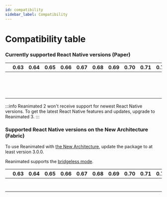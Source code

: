 ```yaml
---
id: compatibility
sidebar_label: Compatibility
---
```


# Compatibility table

### Currently supported React Native versions (Paper)

<div className="compatibility">

|                                        | 0.63   | 0.64   | 0.65   | 0.66   | 0.67   | 0.68   | 0.69   | 0.70   | 0.71   | 0.72   | 0.73   | 0.74   | 0.75   | 0.76   |
| -------------------------------------- | ------ | ------ | ------ | ------ | ------ | ------ | ------ | ------ | ------ | ------ | ------ | ------ | ------ | ------ |
| <Version version="(upcoming) 3.17.x"/> | <No/>  | <No/>  | <No/>  | <No/>  | <No/>  | <No/>  | <No/>  | <No/>  | <No/>  | <No/>  | <No/>  | <Yes/> | <Yes/> | <Yes/> |
| <Version version="3.16.x"/>            | <No/>  | <No/>  | <No/>  | <No/>  | <No/>  | <No/>  | <No/>  | <No/>  | <No/>  | <No/>  | <Yes/> | <Yes/> | <Yes/> | <Yes/> |
| <Version version="3.15.x"/>            | <No/>  | <No/>  | <No/>  | <No/>  | <No/>  | <No/>  | <No/>  | <No/>  | <No/>  | <Yes/> | <Yes/> | <Yes/> | <Yes/> | <No/>  |
| <Version version="3.9.x – 3.14.x"/>    | <No/>  | <No/>  | <No/>  | <No/>  | <No/>  | <No/>  | <No/>  | <No/>  | <Yes/> | <Yes/> | <Yes/> | <Yes/> | <No/>  | <No/>  |
| <Version version="3.6.x – 3.8.x"/>     | <No/>  | <No/>  | <No/>  | <Yes/> | <Yes/> | <Yes/> | <Yes/> | <Yes/> | <Yes/> | <Yes/> | <Yes/> | <No/>  | <No/>  | <No/>  |
| <Version version="3.5.x"/>             | <No/>  | <No/>  | <No/>  | <Yes/> | <Yes/> | <Yes/> | <Yes/> | <Yes/> | <Yes/> | <Yes/> | <No/>  | <No/>  | <No/>  | <No/>  |
| <Version version="3.3.x – 3.4.x"/>     | <Yes/> | <Yes/> | <Yes/> | <Yes/> | <Yes/> | <Yes/> | <Yes/> | <Yes/> | <Yes/> | <Yes/> | <No/>  | <No/>  | <No/>  | <No/>  |
| <Version version="3.0.x – 3.2.x"/>     | <Yes/> | <Yes/> | <Yes/> | <Yes/> | <Yes/> | <Yes/> | <Yes/> | <Yes/> | <Yes/> | <No/>  | <No/>  | <No/>  | <No/>  | <No/>  |
| <Spacer/>                              |        |        |        |        |        |        |        |        |        |        |        |        |        |        |
| <Version version="2.14.x – 2.17.x"/>   | <Yes/> | <Yes/> | <Yes/> | <Yes/> | <Yes/> | <Yes/> | <Yes/> | <Yes/> | <Yes/> | <No/>  | <No/>  | <No/>  | <No/>  | <No/>  |
| <Version version="2.11.x – 2.13.x"/>   | <Yes/> | <Yes/> | <Yes/> | <Yes/> | <Yes/> | <Yes/> | <Yes/> | <Yes/> | <No/>  | <No/>  | <No/>  | <No/>  | <No/>  | <No/>  |
| <Version version="2.10.x"/>            | <Yes/> | <Yes/> | <Yes/> | <Yes/> | <Yes/> | <Yes/> | <Yes/> | <No/>  | <No/>  | <No/>  | <No/>  | <No/>  | <No/>  | <No/>  |
| <Version version="2.5.x – 2.9.x"/>     | <Yes/> | <Yes/> | <Yes/> | <Yes/> | <Yes/> | <Yes/> | <No/>  | <No/>  | <No/>  | <No/>  | <No/>  | <No/>  | <No/>  | <No/>  |
| <Version version="2.3.x – 2.4.x"/>     | <Yes/> | <Yes/> | <Yes/> | <Yes/> | <Yes/> | <No/>  | <No/>  | <No/>  | <No/>  | <No/>  | <No/>  | <No/>  | <No/>  | <No/>  |

</div>

:::info
Reanimated 2 won't receive support for newest React Native versions. To get the latest React Native features and updates, upgrade to Reanimated 3.
:::

### Supported React Native versions on the New Architecture (Fabric)

To use Reanimated with [the New Architecture](https://reactnative.dev/docs/the-new-architecture/landing-page), update the package to at least version 3.0.0.

Reanimated supports the [bridgeless mode](https://github.com/reactwg/react-native-new-architecture/discussions/154).

<div className="compatibility">

|                                     | 0.63  | 0.64  | 0.65  | 0.66  | 0.67  | 0.68  | 0.69  | 0.70  | 0.71   | 0.72   | 0.73   | 0.74   | 0.75   | 0.76   |
| ----------------------------------- | ----- | ----- | ----- | ----- | ----- | ----- | ----- | ----- | ------ | ------ | ------ | ------ | ------ | ------ |
| <Version version="3.17.x"/>         | <No/> | <No/> | <No/> | <No/> | <No/> | <No/> | <No/> | <No/> | <No/>  | <No/>  | <No/>  | <Yes/> | <Yes/> | <Yes/> |
| <Version version="3.16.x"/>         | <No/> | <No/> | <No/> | <No/> | <No/> | <No/> | <No/> | <No/> | <No/>  | <No/>  | <No/>  | <Yes/> | <Yes/> | <Yes/> |
| <Version version="3.15.x"/>         | <No/> | <No/> | <No/> | <No/> | <No/> | <No/> | <No/> | <No/> | <No/>  | <No/>  | <No/>  | <Yes/> | <Yes/> | <No/>  |
| <Version version="3.9.x – 3.14.x"/> | <No/> | <No/> | <No/> | <No/> | <No/> | <No/> | <No/> | <No/> | <No/>  | <No/>  | <No/>  | <Yes/> | <No/>  | <No/>  |
| <Version version="3.6.x – 3.8.x"/>  | <No/> | <No/> | <No/> | <No/> | <No/> | <No/> | <No/> | <No/> | <No/>  | <Yes/> | <Yes/> | <No/>  | <No/>  | <No/>  |
| <Version version="3.1.x – 3.5.x"/>  | <No/> | <No/> | <No/> | <No/> | <No/> | <No/> | <No/> | <No/> | <No/>  | <Yes/> | <No/>  | <No/>  | <No/>  | <No/>  |
| <Version version="3.0.x"/>          | <No/> | <No/> | <No/> | <No/> | <No/> | <No/> | <No/> | <No/> | <Yes/> | <No/>  | <No/>  | <No/>  | <No/>  | <No/>  |

</div>
